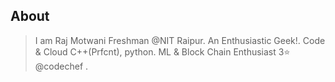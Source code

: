 ## About

> I am Raj Motwani Freshman @NIT Raipur.
> An Enthusiastic Geek!.
>  Code & Cloud
>  C++(Prfcnt), python.
>   ML & Block Chain Enthusiast 
>    3⭐️ @codechef .
